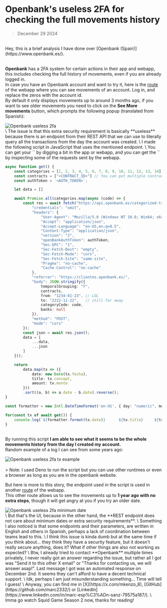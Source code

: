 
<Head>
    <title>Openbank's useless 2FA for checking the full movements history</title>
</Head>

# Openbank's useless 2FA for checking the full movements history

> December 29 2024
<br/>
Hey, this is a brief analysis I have done over [Openbank (Spain)](https://www.openbank.es/).

\
**Openbank** has a 2FA system for certain actions in their app and webapp, this includes checking the full history of movements, even if you are already logged in.
\
In case you have an Openbank account and want to try it, here is the [route](https://clientes.openbank.es/myprofile/accounts/0000000/movements) of the webapp where you can see movements of an account. Log in, and replace the zeros with the account id.
\
By default it only displays movements up to around 3 months ago, if you want to see older movements you need to click on the **See More movements** button, which prompts the following popup (translated from Spanish):
<br/>
<div class="flex justify-center items-center">
    <img src="/openbank_2fa_popup.png" alt="Openbank useless 2fa" align="middle" />
</div>
\
The issue is that this extra security requirement is basically **useless** because there is an endpoint from their REST API that we can use to literally query all the transactions from the day the account was created.
\
I made the following script in JavaScript that uses the mentioned endpoint.
\
You can get your `<CONTRACT_ID>` by digging a bit in the app or webapp, and you can get the `<AUTH_TOKEN>` by inspecting some of the requests sent by the webapp.
<br/>

```ts
async function get() {
    const categories = [1, 2, 3, 4, 5, 6, 7, 8, 9, 10, 11, 12, 13, 14];
    const contracts = ["<CONTRACT_ID>"] // You can put multiple contracts if you want
    const authToken = `<AUTH_TOKEN>`;

    let data = []

    await Promise.all(categories.map(async (code) => {
        const res = await fetch("https://api.openbank.es/categorized-transactions/listbycategorycontracts ", {
            "credentials": "omit",
            "headers": {
                "User-Agent": "Mozilla/5.0 (Windows NT 10.0; Win64; x64; rv:132.0) Gecko/20100101 Firefox/132.0",
                "Accept": "application/json",
                "Accept-Language": "en-US,en;q=0.5",
                "Content-Type": "application/json",
                "version": "2",
                "openBankAuthToken": authToken,
                "Sec-GPC": "1",
                "Sec-Fetch-Dest": "empty",
                "Sec-Fetch-Mode": "cors",
                "Sec-Fetch-Site": "same-site",
                "Pragma": "no-cache",
                "Cache-Control": "no-cache"
            },
            "referrer": "https://clientes.openbank.es/",
            "body": JSON.stringify({
                temporalGrouping: "Y",
                contracts,
                from: "1234-01-23", // LOL
                to: "2222-11-22",   // still far away
                categoryCode: code,
                banks: null
            }),
            "method": "POST",
            "mode": "cors"
        });
        const json = await res.json(); 
        data = [
            ...data,
            ...json
        ]
    }));

    return 
        data.map(tx => ({
            date: new Date(tx.fecha),
            title: tx.concept,
            amount: tx.monto
        }))
        .sort((a, b) => a.date - b.date).reverse();
}

const formatter = new Intl.DateTimeFormat('en-US', { day: "numeric", month: "long" });

for(const tx of await get()) {
    console.log(`${formatter.format(tx.date)}      ${tx.title}     ${tx.amount}`);
}
```
\
By running this script **I am able to see what it seems to be the whole movements history from the day I created my account.**
\
Random example of a log I can see from some years ago:
<br/>
<div class="flex justify-center items-center">
    <img src="/openbank_2fa_tx_example.png" alt="Openbank useless 2fa tx example" align="middle" />
</div>
<br/>
> Note: I used Deno to run the script but you can use other runtimes or even a browser as long as you are in the openbank website.
<br/>

But here is more to this story, the endpoint used in the script is used in another [route](https://clientes.openbank.es/myprofile/global/expenses-by-category/) of the webapp.
\
This other route allows us to see the movements up to **1 year ago with no extra steps**, though it will get angry at you if you try an older date.
<br/>
<div class="flex justify-center items-center">
    <img src="/openbank_2fa_minimum_date.png" alt="Openbank useless 2fa minimum date" align="middle" />
</div>
\
But that's the UI, because in the other hand, the **REST endpoint does not care about minimum dates or extra security requirements**.
\
Something I also noticed is that some endpoints and their parameters, are written in English and others in Spanish, perhaps a lack of coordination between teams lead to this.
\
I think this issue is kinda dumb but at the same time if you think about... they think they have a security feature, but it doesn't really secure anything, does it? What if other things are also not working as expected?
\
Btw, I already tried to contact **Openbank** multiple times privately, I never really got an answer regarding the issue, but rather all I got was "Send it to this other X email" or "Thanks for contacting us, we will answer asap!".
Last message I got was an automated response on December 2nd. It seems they can't afford to have a decent technical support.
\
Idk, perhaps I am just misunderstanding something... Time will tell I guess!
\
Anyway, you can find me in [X](https://x.com/mkenzo_8), [GitHub](https://github.com/marc2332/) or [LinkedIn](https://www.linkedin.com/in/marc-esp%C3%ADn-sanz-79575a187/).
\
Imma go watch Squid Game Season 2 now, thanks for reading!